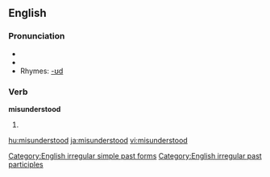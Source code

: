 ==English==

===Pronunciation===
*{{IPA|/mɪsɜndər'stʊd/}}
*{{audio|en-us-misunderstood.ogg|Audio (US)}}
*Rhymes: [[Rhymes:English:-ʊd|-ʊd]]

===Verb===
'''misunderstood'''
# {{past of|[[misunderstand]]}}

[[Category:English irregular simple past forms]]
[[Category:English irregular past participles]]

[[hu:misunderstood]]
[[ja:misunderstood]]
[[vi:misunderstood]]